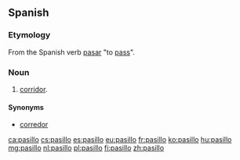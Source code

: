 ==Spanish==

===Etymology===
From the Spanish verb [[pasar]] "to [[pass]]".

===Noun===
{{es-noun|m}}

# [[corridor]].

====Synonyms====
* [[corredor]]

[[ca:pasillo]]
[[cs:pasillo]]
[[es:pasillo]]
[[eu:pasillo]]
[[fr:pasillo]]
[[ko:pasillo]]
[[hu:pasillo]]
[[mg:pasillo]]
[[nl:pasillo]]
[[pl:pasillo]]
[[fi:pasillo]]
[[zh:pasillo]]